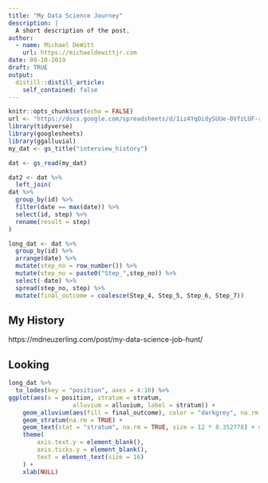 ```yaml
---
title: "My Data Science Journey"
description: |
  A short description of the post.
author:
  - name: Michael DeWitt
    url: https://michaeldewittjr.com
date: 09-10-2019
draft: TRUE
output:
  distill::distill_article:
    self_contained: false
---
```


```r
knitr::opts_chunk$set(echo = FALSE)
url <- "https://docs.google.com/spreadsheets/d/1iz4YqOidySUUe-0VfzLUF-rN3evKTC3GQ5GonD8aZe4/edit?usp=sharing"
library(tidyverse)
library(googlesheets)
library(ggalluvial)
my_dat <- gs_title("interview_history")

dat <- gs_read(my_dat)

dat2 <- dat %>% 
  left_join(
dat %>% 
  group_by(id) %>% 
  filter(date == max(date)) %>% 
  select(id, step) %>% 
  rename(result = step)
)

long_dat <- dat %>% 
  group_by(id) %>% 
  arrange(date) %>% 
  mutate(step_no = row_number()) %>% 
  mutate(step_no = paste0("Step_",step_no)) %>% 
  select(-date) %>% 
  spread(step_no, step) %>% 
  mutate(final_outcome = coalesce(Step_4, Step_5, Step_6, Step_7))
```

## My History

https://mdneuzerling.com/post/my-data-science-job-hunt/

## Looking

```r
long_dat %>% 
  to_lodes(key = "position", axes = 4:10) %>% 
ggplot(aes(x = position, stratum = stratum,
                  alluvium = alluvium, label = stratum)) + 
    geom_alluvium(aes(fill = final_outcome), color = "darkgrey", na.rm = TRUE) +
    geom_stratum(na.rm = TRUE) +
    geom_text(stat = "stratum", na.rm = TRUE, size = 12 * 0.352778) + # convert pt to mm
    theme(
        axis.text.y = element_blank(),
        axis.ticks.y = element_blank(),
        text = element_text(size = 16)
    ) +
    xlab(NULL)
```


